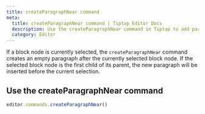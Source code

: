 ```yaml
---
title: createParagraphNear command
meta:
  title: createParagraphNear command | Tiptap Editor Docs
  description: Use the createParagraphNear command in Tiptap to add paragraphs adjacent to the current block node selection. More in our docs!
  category: Editor
---
```


If a block node is currently selected, the `createParagraphNear` command creates an empty paragraph after the currently selected block node. If the selected block node is the first child of its parent, the new paragraph will be inserted before the current selection.

## Use the createParagraphNear command

```js
editor.commands.createParagraphNear()
```
